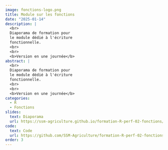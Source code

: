 ```yaml
---
image: fonctions-logo.png
title: Module sur les fonctions
date: "2025-01-14"
description: |
  <br>
  Diaporama de formation pour
  le module dédié à l'écriture
  fonctionnelle.
  <br>
  <br>
  <b>Version en une journée</b> 
abstract: |
  <br>
  Diaporama de formation pour
  le module dédié à l'écriture
  fonctionnelle.
  <br>
  <br>
  <b>Version en une journée</b> 
categories:
  - R
  - Fonctions
slides:
  text: Diaporama
  url: https://ssm-agriculture.github.io/formation-R-perf-02-fonctions/
code:
  text: Code 
  url: https://github.com/SSM-Agriculture/formation-R-perf-02-fonctions
order: 3
---
```

